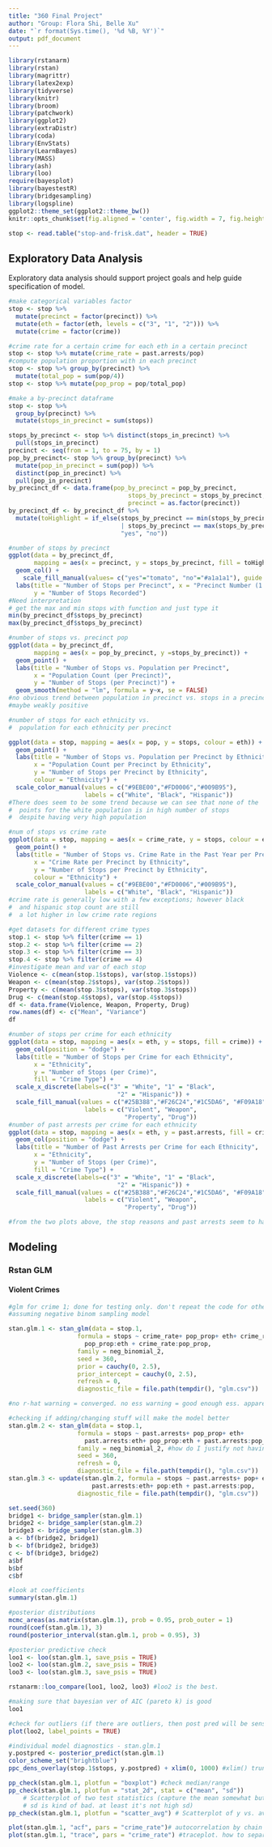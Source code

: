 ```yaml
---
title: "360 Final Project"
author: "Group: Flora Shi, Belle Xu"
date: "`r format(Sys.time(), '%d %B, %Y')`"
output: pdf_document
---
```


```r
library(rstanarm)
library(rstan)
library(magrittr)
library(latex2exp)
library(tidyverse)
library(knitr)
library(broom)
library(patchwork)
library(ggplot2)
library(extraDistr)
library(coda)
library(EnvStats)
library(LearnBayes)
library(MASS)
library(ash)
library(loo)
require(bayesplot)
library(bayestestR)
library(bridgesampling)
library(logspline)
ggplot2::theme_set(ggplot2::theme_bw())
knitr::opts_chunk$set(fig.aligned = 'center', fig.width = 7, fig.height = 4)
```

```r
stop <- read.table("stop-and-frisk.dat", header = TRUE)
```


## Exploratory Data Analysis 

Exploratory data analysis should support project goals and help guide specification of model.
```r
#make categorical variables factor
stop <- stop %>%
  mutate(precinct = factor(precinct)) %>%
  mutate(eth = factor(eth, levels = c("3", "1", "2"))) %>%
  mutate(crime = factor(crime))

#crime rate for a certain crime for each eth in a certain precinct
stop <- stop %>% mutate(crime_rate = past.arrests/pop)
#compute population proportion with in each precinct
stop <- stop %>% group_by(precinct) %>%
  mutate(total_pop = sum(pop/4))
stop <- stop %>% mutate(pop_prop = pop/total_pop)
```


```r
#make a by-precinct dataframe
stop <- stop %>%
  group_by(precinct) %>%
  mutate(stops_in_precinct = sum(stops))

stops_by_precinct <- stop %>% distinct(stops_in_precinct) %>%
  pull(stops_in_precinct)
precinct <- seq(from = 1, to = 75, by = 1)
pop_by_precinct<- stop %>% group_by(precinct) %>%
  mutate(pop_in_precinct = sum(pop)) %>% 
  distinct(pop_in_precinct) %>%
  pull(pop_in_precinct)
by_precinct_df <- data.frame(pop_by_precinct = pop_by_precinct, 
                                 stops_by_precinct = stops_by_precinct, 
                                 precinct = as.factor(precinct))
by_precinct_df <- by_precinct_df %>%
  mutate(toHighlight = if_else(stops_by_precinct == min(stops_by_precinct)
                               | stops_by_precinct == max(stops_by_precinct),
                               "yes", "no"))
```




```r
#number of stops by precinct
ggplot(data = by_precinct_df,
       mapping = aes(x = precinct, y = stops_by_precinct, fill = toHighlight)) +
  geom_col() +
    scale_fill_manual(values= c("yes"="tomato", "no"="#a1a1a1"), guide = FALSE)+
  labs(title = "Number of Stops per Precinct", x = "Precinct Number (1 to 75)",
       y = "Number of Stops Recorded")
#Need interpretation
# get the max and min stops with function and just type it 
min(by_precinct_df$stops_by_precinct)
max(by_precinct_df$stops_by_precinct)
```
```r
#number of stops vs. precinct pop
ggplot(data = by_precinct_df,
       mapping = aes(x = pop_by_precinct, y =stops_by_precinct)) + 
  geom_point() + 
  labs(title = "Number of Stops vs. Population per Precinct", 
       x = "Population Count (per Precinct)", 
       y = "Number of Stops (per Precinct)") +
  geom_smooth(method = "lm", formula = y~x, se = FALSE)
#no obvious trend between population in precinct vs. stops in a precinct
#maybe weakly positive
```

```r
#number of stops for each ethnicity vs. 
#  population for each ethnicity per precinct

ggplot(data = stop, mapping = aes(x = pop, y = stops, colour = eth)) +
  geom_point() +
  labs(title = "Number of Stops vs. Population per Precinct by Ethnicity",
       x = "Population Count per Precinct by Ethnicity",
       y = "Number of Stops per Precinct by Ethnicity", 
       colour = "Ethnicity") + 
  scale_color_manual(values = c("#9EBE00","#FD0006","#009B95"),
                     labels = c("White", "Black", "Hispanic"))
#There does seem to be some trend because we can see that none of the 
#  points for the white population is in high number of stops 
#  despite having very high population
```

```r
#num of stops vs crime rate
ggplot(data = stop, mapping = aes(x = crime_rate, y = stops, colour = eth)) + 
  geom_point() + 
  labs(title = "Number of Stops vs. Crime Rate in the Past Year per Precinct by Ethnicity",
       x = "Crime Rate per Precinct by Ethnicity",
       y = "Number of Stops per Precinct by Ethnicity", 
       colour = "Ethnicity") + 
  scale_color_manual(values = c("#9EBE00","#FD0006","#009B95"),
                     labels = c("White", "Black", "Hispanic"))
#crime rate is generally low with a few exceptions; however black 
#  and hispanic stop count are still
#  a lot higher in low crime rate regions
```

```r
#get datasets for different crime types 
stop.1 <- stop %>% filter(crime == 1)
stop.2 <- stop %>% filter(crime == 2)
stop.3 <- stop %>% filter(crime == 3) 
stop.4 <- stop %>% filter(crime == 4)
#investigate mean and var of each stop 
Violence <- c(mean(stop.1$stops), var(stop.1$stops))
Weapon <- c(mean(stop.2$stops), var(stop.2$stops))
Property <- c(mean(stop.3$stops), var(stop.3$stops))
Drug <- c(mean(stop.4$stops), var(stop.4$stops))
df <- data.frame(Violence, Weapon, Property, Drug)
row.names(df) <- c("Mean", "Variance")
df
```

```r
#number of stops per crime for each ethnicity
ggplot(data = stop, mapping = aes(x = eth, y = stops, fill = crime)) +
  geom_col(position = "dodge") + 
  labs(title = "Number of Stops per Crime for each Ethnicity", 
       x = "Ethnicity", 
       y = "Number of Stops (per Crime)",
       fill = "Crime Type") + 
  scale_x_discrete(labels=c("3" = "White", "1" = "Black",
                              "2" = "Hispanic")) +
  scale_fill_manual(values = c("#25B388","#F26C24","#1C5DA6", "#F09A18"),
                     labels = c("Violent", "Weapon",
                                "Property", "Drug"))
#number of past arrests per crime for each ethnicity
ggplot(data = stop, mapping = aes(x = eth, y = past.arrests, fill = crime)) +
  geom_col(position = "dodge") + 
  labs(title = "Number of Past Arrests per Crime for each Ethnicity", 
       x = "Ethnicity", 
       y = "Number of Stops (per Crime)",
       fill = "Crime Type") + 
  scale_x_discrete(labels=c("3" = "White", "1" = "Black",
                              "2" = "Hispanic")) +
  scale_fill_manual(values = c("#25B388","#F26C24","#1C5DA6", "#F09A18"),
                     labels = c("Violent", "Weapon",
                                "Property", "Drug"))

#from the two plots above, the stop reasons and past arrests seem to have no relation
```

## Modeling 

### Rstan GLM

#### Violent Crimes 

```r
#glm for crime 1; done for testing only. don't repeat the code for other crimes yet. 
#assuming negative binom sampling model

stan.glm.1 <- stan_glm(data = stop.1,
                   formula = stops ~ crime_rate+ pop_prop+ eth+ crime_rate:eth+ 
                     pop_prop:eth + crime_rate:pop_prop,
                   family = neg_binomial_2,
                   seed = 360, 
                   prior = cauchy(0, 2.5), 
                   prior_intercept = cauchy(0, 2.5),
                   refresh = 0, 
                   diagnostic_file = file.path(tempdir(), "glm.csv"))

#no r-hat warning = converged. no ess warning = good enough ess. apparently divergent transitions can be ignored 
```

```r
#checking if adding/changing stuff will make the model better
stan.glm.2 <- stan_glm(data = stop.1,
                   formula = stops ~ past.arrests+ pop_prop+ eth+ 
                     past.arrests:eth+ pop_prop:eth + past.arrests:pop_prop,
                   family = neg_binomial_2, #how do I justify not having a prior? 
                   seed = 360,
                   refresh = 0,
                   diagnostic_file = file.path(tempdir(), "glm.csv"))
stan.glm.3 <- update(stan.glm.2, formula = stops ~ past.arrests+ pop+ eth+ 
                       past.arrests:eth+ pop:eth + past.arrests:pop,
                   diagnostic_file = file.path(tempdir(), "glm.csv"))
```


```r
set.seed(360)
bridge1 <- bridge_sampler(stan.glm.1)
bridge2 <- bridge_sampler(stan.glm.2)
bridge3 <- bridge_sampler(stan.glm.3)
a <- bf(bridge2, bridge1)
b <- bf(bridge2, bridge3)
c <- bf(bridge3, bridge2)
a$bf
b$bf
c$bf
```

```r
#look at coefficients
summary(stan.glm.1)
```
```r
#posterior distributions
mcmc_areas(as.matrix(stan.glm.1), prob = 0.95, prob_outer = 1)
round(coef(stan.glm.1), 3)
round(posterior_interval(stan.glm.1, prob = 0.95), 3)
```
 

```r
#posterior predictive check 
loo1 <- loo(stan.glm.1, save_psis = TRUE)
loo2 <- loo(stan.glm.2, save_psis = TRUE)
loo3 <- loo(stan.glm.3, save_psis = TRUE)
```
```r
rstanarm::loo_compare(loo1, loo2, loo3) #loo2 is the best. 
```
```r
#making sure that bayesian ver of AIC (pareto k) is good
loo1
```

```r
#check for outliers (if there are outliers, then post pred will be sensative to 1 observation)
plot(loo2, label_points = TRUE)
```

```r
#individual model diagnostics - stan.glm.1
y.postpred <- posterior_predict(stan.glm.1)
color_scheme_set("brightblue")
ppc_dens_overlay(stop.1$stops, y.postpred) + xlim(0, 1000) #xlim() truncates so that we focus on the part where x is less than 1000 
```


```r
pp_check(stan.glm.1, plotfun = "boxplot") #check median/range
pp_check(stan.glm.1, plotfun = "stat_2d", stat = c("mean", "sd"))  
    # Scatterplot of two test statistics (capture the mean somewhat but 
    # sd is kind of bad. at least it's not high sd)
pp_check(stan.glm.1, plotfun = "scatter_avg") # Scatterplot of y vs. average yrep (our model is good for predicting lower # of crimes)
```
```r
plot(stan.glm.1, "acf", pars = "crime_rate")# autocorrelation by chain
plot(stan.glm.1, "trace", pars = "crime_rate") #traceplot. how to separate by chain?
```

